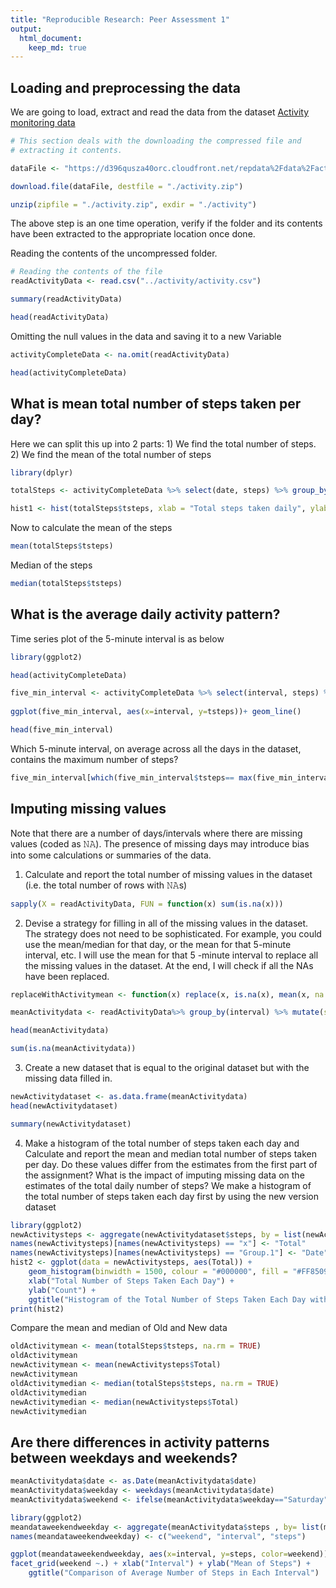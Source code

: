 ```yaml
---
title: "Reproducible Research: Peer Assessment 1"
output: 
  html_document:
    keep_md: true
---
```



## Loading and preprocessing the data

We are going to load, extract and read the data from the dataset [Activity monitoring data](https://d396qusza40orc.cloudfront.net/repdata%2Fdata%2Factivity.zip)

```r
# This section deals with the downloading the compressed file and
# extracting it contents.

dataFile <- "https://d396qusza40orc.cloudfront.net/repdata%2Fdata%2Factivity.zip"

download.file(dataFile, destfile = "./activity.zip")

unzip(zipfile = "./activity.zip", exdir = "./activity")

```

The above step is an one time operation, verify if the folder and its contents have been extracted to the appropriate location  once done.

Reading the contents of the uncompressed folder.
```r
# Reading the contents of the file
readActivityData <- read.csv("../activity/activity.csv")

summary(readActivityData)

head(readActivityData)

```
Omitting the null values in the data and saving it to a new Variable

```r

activityCompleteData <- na.omit(readActivityData)

head(activityCompleteData)

```

## What is mean total number of steps taken per day?

Here we can split this up into 2 parts: 
1) We find the total number of steps. 
2) We find the mean of the total number of steps

```r

library(dplyr)

totalSteps <- activityCompleteData %>% select(date, steps) %>% group_by(date) %>% summarize(tsteps= sum(steps))

hist1 <- hist(totalSteps$tsteps, xlab = "Total steps taken daily", ylab = "Count of the number of steps", main="Histogram of Total no of Steps by day", breaks = 20, col = "#FF8509" )

```

Now to calculate the mean of the steps

```r

mean(totalSteps$tsteps)


```
Median of the steps
```r

median(totalSteps$tsteps)

```

## What is the average daily activity pattern?

Time series plot of the 5-minute interval is as below

```r

library(ggplot2)

head(activityCompleteData)

five_min_interval <- activityCompleteData %>% select(interval, steps) %>% na.omit() %>% group_by(interval) %>% summarize(tsteps= mean(steps)) 
  
ggplot(five_min_interval, aes(x=interval, y=tsteps))+ geom_line()

```

```r
head(five_min_interval)
```

Which 5-minute interval, on average across all the days in the dataset, contains the maximum number of steps?

```r
five_min_interval[which(five_min_interval$tsteps== max(five_min_interval$tsteps)),]
```
## Imputing missing values

Note that there are a number of days/intervals where there are missing values (coded as 𝙽𝙰). The presence of missing days may introduce bias into some calculations or summaries of the data.

1. Calculate and report the total number of missing values in the dataset (i.e. the total number of rows with 𝙽𝙰s)

```r

sapply(X = readActivityData, FUN = function(x) sum(is.na(x)))

```
2. Devise a strategy for filling in all of the missing values in the dataset. The strategy does not need to be sophisticated. For example, you could use the mean/median for that day, or the mean for that 5-minute interval, etc. I will use the mean for that 5 -minute interval to replace all the missing values in the dataset. At the end, I will check if all the NAs have been replaced.

```r

replaceWithActivitymean <- function(x) replace(x, is.na(x), mean(x, na.rm = TRUE))

meanActivitydata <- readActivityData%>% group_by(interval) %>% mutate(steps= replaceWithActivitymean(steps))

head(meanActivitydata)


```

```r

sum(is.na(meanActivitydata))
```
3. Create a new dataset that is equal to the original dataset but with the missing data filled in.

```r
newActivitydataset <- as.data.frame(meanActivitydata)
head(newActivitydataset)

```

```r
summary(newActivitydataset)
```
4. Make a histogram of the total number of steps taken each day and Calculate and report the mean and median total number of steps taken per day. Do these values differ from the estimates from the first part of the assignment? What is the impact of imputing missing data on the estimates of the total daily number of steps? We make a histogram of the total number of steps taken each day first by using the new version dataset
```r
library(ggplot2)
newActivitysteps <- aggregate(newActivitydataset$steps, by = list(newActivitydataset$date), FUN = sum)
names(newActivitysteps)[names(newActivitysteps) == "x"] <- "Total"
names(newActivitysteps)[names(newActivitysteps) == "Group.1"] <- "Date"
hist2 <- ggplot(data = newActivitysteps, aes(Total)) + 
    geom_histogram(binwidth = 1500, colour = "#000000", fill = "#FF8509") +
    xlab("Total Number of Steps Taken Each Day") +
    ylab("Count") +
    ggtitle("Histogram of the Total Number of Steps Taken Each Day with New Dataset")
print(hist2)

```
Compare the mean and median of Old and New data
```r
oldActivitymean <- mean(totalSteps$tsteps, na.rm = TRUE)
oldActivitymean
newActivitymean <- mean(newActivitysteps$Total)
newActivitymean
oldActivitymedian <- median(totalSteps$tsteps, na.rm = TRUE)
oldActivitymedian
newActivitymedian <- median(newActivitysteps$Total)
newActivitymedian
```

## Are there differences in activity patterns between weekdays and weekends?

```r
meanActivitydata$date <- as.Date(meanActivitydata$date)
meanActivitydata$weekday <- weekdays(meanActivitydata$date)
meanActivitydata$weekend <- ifelse(meanActivitydata$weekday=="Saturday" | meanActivitydata$weekday=="Sunday", "Weekend", "Weekday" )

library(ggplot2)
meandataweekendweekday <- aggregate(meanActivitydata$steps , by= list(meanActivitydata$weekend, meanActivitydata$interval), na.omit(mean))
names(meandataweekendweekday) <- c("weekend", "interval", "steps")

ggplot(meandataweekendweekday, aes(x=interval, y=steps, color=weekend)) + geom_line()+
facet_grid(weekend ~.) + xlab("Interval") + ylab("Mean of Steps") +
    ggtitle("Comparison of Average Number of Steps in Each Interval")

```